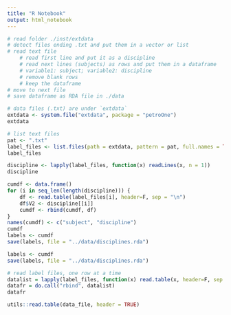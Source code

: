 ```yaml
---
title: "R Notebook"
output: html_notebook
---
```


```r
# read folder ./inst/extdata
# detect files ending .txt and put them in a vector or list
# read text file
    # read first line and put it as a discipline
    # read next lines (subjects) as rows and put them in a dataframe
    # variable1: subject; variable2: discipline
    # remove blank rows
    # keep the dataframe
# move to next file
# save dataframe as RDA file in ./data
```



```r
# data files (.txt) are under `extdata`
extdata <- system.file("extdata", package = "petroOne")
extdata
```

```r
# list text files
pat <- ".txt"
label_files <- list.files(path = extdata, pattern = pat, full.names = TRUE)
label_files
```

```r
discipline <- lapply(label_files, function(x) readLines(x, n = 1))
discipline
```

```r
cumdf <- data.frame()
for (i in seq_len(length(discipline))) {
    df <- read.table(label_files[i], header=F, sep = "\n")
    df$V2 <- discipline[[i]]
    cumdf <- rbind(cumdf, df)
}
names(cumdf) <- c("subject", "discipline")
cumdf
labels <- cumdf
save(labels, file = "../data/disciplines.rda")
```

```r
labels <- cumdf
save(labels, file = "../data/disciplines.rda")
```


```r
# read label files, one row at a time
datalist = lapply(label_files, function(x) read.table(x, header=F, sep = "\n")) 
datafr = do.call("rbind", datalist) 
datafr
```



```r
utils::read.table(data_file, header = TRUE)
```


